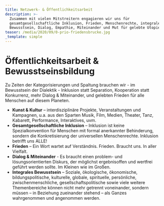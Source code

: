 ```yaml
---
title: Netzwerk- & Öffentlichkeitsarbeit
description: >-
  Zusammen mit vielen Mitstreitern engagieren wir uns für
  gesamtgesellschaftliche Inklusion, Frieden, Menschenrechte, integrales
  Bewusstsein, Dialog, Empathie, Miteinander und Mut für gelebte Utopien.
teaser: /media/2020/09/0-prio-friedensbrucke.jpg
_template: simple
---
```


# Öffentlichkeitsarbeit & Bewusstseinsbildung

Zu Zeiten der Kategorisierungen und Spaltung brauchen wir - im Bewusstsein der Dialektik - Inklusion statt Separation, Kooperation statt Konkurrenz, mehr Dialog & Miteinander, und gelebten Frieden für alle Menschen auf diesem Planeten.

- **Kunst & Kultur** – interdisziplinäre Projekte, Veranstaltungen und Kampagnen, u.a. aus den Sparten Musik, Film, Medien, Theater, Tanz, Kabarett, Performance, Interaktives, uvm.
- **Gesamtgesellschaftliche Inklusion** – Inklusion ist keine Spezialkonvention für Menschen mit formal anerkannter Behinderung, sondern die Konkretisierung der universellen Menschenrechte. Inklusion betrifft uns ALLE!
- **Frieden** – Ein Wort wartet auf Verständnis. Frieden. Braucht uns. In aller Vielfalt.
- **Dialog & Miteinander** - Es braucht einen problem- und lösungsorientierten Diskurs, der möglichst ergebnisoffen und wertfrei geführt werden sollte. Im Kleinen wie im Großen.
- **Integrales Bewusstsein** – Soziale, ökologische, ökonomische, bildungspolitische, kulturelle, globale, spirituelle, persönliche, zwischenmenschliche, gesellschaftspolitische sowie viele weitere Themenbereiche können nicht mehr getrennt voneinander, sondern müssen – in Beziehung zueinander stehend – als Ganzes wahrgenommen und angenommen werden.
